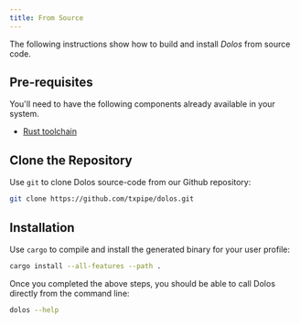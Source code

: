 ```yaml
---
title: From Source
---
```


The following instructions show how to build and install _Dolos_ from source code.

## Pre-requisites

You'll need to have the following components already available in your system.

- [Rust toolchain](https://www.rust-lang.org/learn/get-started)

## Clone the Repository

Use `git` to clone Dolos source-code from our Github repository:

```sh
git clone https://github.com/txpipe/dolos.git
```

## Installation

Use `cargo` to compile and install the generated binary for your user profile:

```sh
cargo install --all-features --path .
```

Once you completed the above steps, you should be able to call Dolos directly from the command line:

```sh
dolos --help
```
